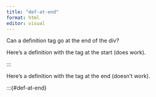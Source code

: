 ```yaml
---
title: "def-at-end"
format: html
editor: visual
---
```


Can a definition tag go at the end of the div?


:::{#def-at-start}

Here's a definition with the tag at the start (does work).

:::


:::

Here's a definition with the tag at the end (doesn't work).

:::{#def-at-end}




